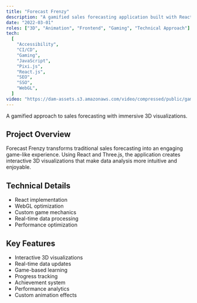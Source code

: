 ```yaml
---
title: "Forecast Frenzy"
description: "A gamified sales forecasting application built with React and Three.js, featuring interactive 3D visualizations and real-time data updates."
date: "2022-03-01"
roles: ["3D", "Animation", "Frontend", "Gaming", "Technical Approach"]
tech:
  [
    "Accessibility",
    "CI/CD",
    "Gaming",
    "JavaScript",
    "Pixi.js",
    "React.js",
    "SEO",
    "SSO",
    "WebGL",
  ]
video: "https://dam-assets.s3.amazonaws.com/video/compressed/public/games-01.mp4"
---
```


A gamified approach to sales forecasting with immersive 3D visualizations.

## Project Overview

Forecast Frenzy transforms traditional sales forecasting into an engaging game-like experience. Using React and Three.js, the application creates interactive 3D visualizations that make data analysis more intuitive and enjoyable.

## Technical Details

- React implementation
- WebGL optimization
- Custom game mechanics
- Real-time data processing
- Performance optimization

## Key Features

- Interactive 3D visualizations
- Real-time data updates
- Game-based learning
- Progress tracking
- Achievement system
- Performance analytics
- Custom animation effects

